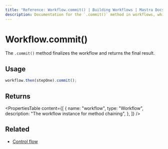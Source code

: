 ```yaml
---
title: "Reference: Workflow.commit() | Building Workflows | Mastra Docs"
description: Documentation for the `.commit()` method in workflows, which finalizes the workflow and returns the final result.
---
```


# Workflow.commit()

The `.commit()` method finalizes the workflow and returns the final result.

## Usage

```typescript
workflow.then(stepOne).commit();
```

## Returns

<PropertiesTable
  content={[
    {
      name: "workflow",
      type: "Workflow",
      description: "The workflow instance for method chaining",
    },
  ]}
/>

## Related

- [Control flow](../../docs/workflows/control-flow.mdx)
